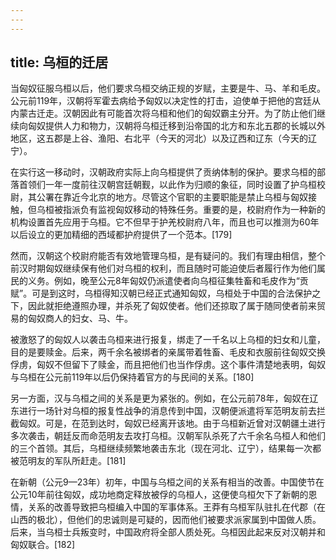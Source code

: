 ```yaml
---
---
---
```

title: 乌桓的迁居
---



当匈奴征服乌桓以后，他们要求乌桓交纳正规的岁赋，主要是牛、马、羊和毛皮。公元前119年，汉朝将军霍去病给予匈奴以决定性的打击，迫使单于把他的宫廷从内蒙古迁走。汉朝因此有可能首次将乌桓和他们的匈奴霸主分开。为了防止他们继续向匈奴提供人力和物力，汉朝将乌桓迁移到沿帝国的北方和东北五郡的长城以外地区，这五郡是上谷、渔阳、右北平（今天的河北）以及辽西和辽东（今天的辽宁）。

在实行这一移动时，汉朝政府实际上向乌桓提供了贡纳体制的保护。要求乌桓的部落首领们一年一度前往汉朝宫廷朝觐，以此作为归顺的象征，同时设置了护乌桓校尉，其公署在靠近今北京的地方。尽管这个官职的主要职能是禁止乌桓与匈奴接触，但乌桓被指派负有监视匈奴移动的特殊任务。重要的是，校尉府作为一种新的机构设置首先应用于乌桓。它不但早于护羌校尉府八年，而且也可以推测为60年以后设立的更加精细的西域都护府提供了一个范本。[179]

然而，汉朝这个校尉府能否有效地管理乌桓，是有疑问的。我们有理由相信，整个前汉时期匈奴继续保有他们对乌桓的权利，而且随时可能迫使后者履行作为他们属民的义务。例如，晚至公元8年匈奴仍派遣使者向乌桓征集牲畜和毛皮作为“贡赋”。可是到这时，乌桓得知汉朝已经正式通知匈奴，乌桓处于中国的合法保护之下，因此就拒绝遵照办理，并杀死了匈奴使者。他们还掠取了属于随同使者前来贸易的匈奴商人的妇女、马、牛。

被激怒了的匈奴人以袭击乌桓来进行报复，绑走了一千名以上乌桓的妇女和儿童，目的是要赎金。后来，两千余名被绑者的亲属带着牲畜、毛皮和衣服前往匈奴交换俘虏，匈奴不但留下了赎金，而且把他们也当作俘虏。这个事件清楚地表明，匈奴与乌桓在公元前119年以后仍保持着官方的与民间的关系。[180]

另一方面，汉与乌桓之间的关系是更为紧张的。例如，在公元前78年，匈奴在辽东进行一场针对乌桓的报复性战争的消息传到中国，汉朝便派遣将军范明友前去拦截匈奴。可是，在范到达时，匈奴已经离开该地。由于乌桓新近曾对汉朝疆土进行多次袭击，朝廷反而命范明友去攻打乌桓。汉朝军队杀死了六千余名乌桓人和他们的三个首领。其后，乌桓继续频繁地袭击东北（现在河北、辽宁），结果每一次都被范明友的军队所赶走。[181]

在新朝（公元9—23年）初年，中国与乌桓之间的关系有相当的改善。中国使节在公元10年前往匈奴，成功地商定释放被俘的乌桓人，这便使乌桓欠下了新朝的恩情，关系的改善导致把乌桓编入中国的军事体系。王莽有乌桓军队驻扎在代郡（在山西的极北），但他们的忠诚则是可疑的，因而他们被要求派家属到中国做人质。后来，当乌桓士兵叛变时，中国政府将全部人质处死。乌桓因此起来反对汉朝并和匈奴联合。[182]